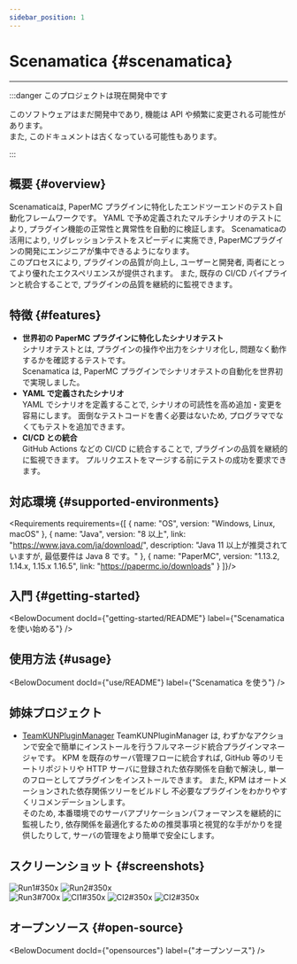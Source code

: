 ```yaml
---
sidebar_position: 1
---
```




# Scenamatica {#scenamatica}

---

:::danger このプロジェクトは現在開発中です

このソフトウェアはまだ開発中であり, 機能は API や頻繁に変更される可能性があります。  
また, このドキュメントは古くなっている可能性もあります。

:::

## 概要 {#overview}

Scenamaticaは, PaperMC プラグインに特化したエンドツーエンドのテスト自動化フレームワークです。
YAML で予め定義されたマルチシナリオのテストにより, プラグイン機能の正常性と異常性を自動的に検証します。
Scenamaticaの活用により, リグレッションテストをスピーディに実施でき, PaperMCプラグインの開発にエンジニアが集中できるようになります。  
このプロセスにより, プラグインの品質が向上し, ユーザーと開発者, 両者にとってより優れたエクスペリエンスが提供されます。
また, 既存の CI/CD パイプラインと統合することで, プラグインの品質を継続的に監視できます。

## 特徴 {#features}

+ **世界初の PaperMC プラグインに特化したシナリオテスト**  
シナリオテストとは, プラグインの操作や出力をシナリオ化し, 問題なく動作するかを確認するテストです。  
Scenamatica は,  PaperMC プラグインでシナリオテストの自動化を世界初で実現しました。
+ **YAML で定義されたシナリオ**  
YAML でシナリオを定義することで, シナリオの可読性を高め追加・変更を容易にします。
面倒なテストコードを書く必要はないため, プログラマでなくてもテストを追加できます。
+ **CI/CD との統合**  
GitHub Actions などの CI/CD に統合することで, プラグインの品質を継続的に監視できます。
プルリクエストをマージする前にテストの成功を要求できます。

## 対応環境 {#supported-environments}


<Requirements requirements={[
  {
    name: "OS",
    version: "Windows, Linux, macOS"
  },
  {
    name: "Java",
    version: "8 以上",
    link: "https://www.java.com/ja/download/",
    description: "Java 11 以上が推奨されていますが, 最低要件は Java 8 です。"
  },
  {
    name: "PaperMC",
    version: "1.13.2, 1.14.x, 1.15.x 1.16.5",
    link: "https://papermc.io/downloads"
  }
]}/>

## 入門 {#getting-started}

<BelowDocument docId={"getting-started/README"}
               label={"Scenamatica を使い始める"}
/>

## 使用方法 {#usage}

<BelowDocument docId={"use/README"}
               label={"Scenamatica を使う"}
/>

## 姉妹プロジェクト

+ [TeamKUNPluginManager](https://kpm.kunlab.org/)
TeamKUNPluginManager は, わずかなアクションで安全で簡単にインストールを行うフルマネージド統合プラグインマネージャです。
KPM を既存のサーバ管理フローに統合すれば,  GitHub 等のリモートリポジトリや HTTP サーバに登録された依存関係を自動で解決し, 
単一のフローとしてプラグインをインストールできます。 また,  KPM はオートメーションされた依存関係ツリーをビルドし
不必要なプラグインをわかりやすくリコメンデーションします。  
そのため, 本番環境でのサーバアプリケーションパフォーマンスを継続的に監視したり, 
依存関係を最適化するための推奨事項と視覚的な手がかりを提供したりして, サーバの管理をより簡単で安全にします。


## スクリーンショット {#screenshots}

![Run1#350x](/img/runs/1.png)
![Run2#350x](/img/runs/2.png)  
![Run3#700x](/img/runs/3.png)
![CI1#350x](/img/ci/1.png)
![CI2#350x](/img/ci/2.png)
![CI2#350x](/img/pr/1.png)

## オープンソース {#open-source}

<BelowDocument docId={"opensources"}
               label={"オープンソース"}
/>

